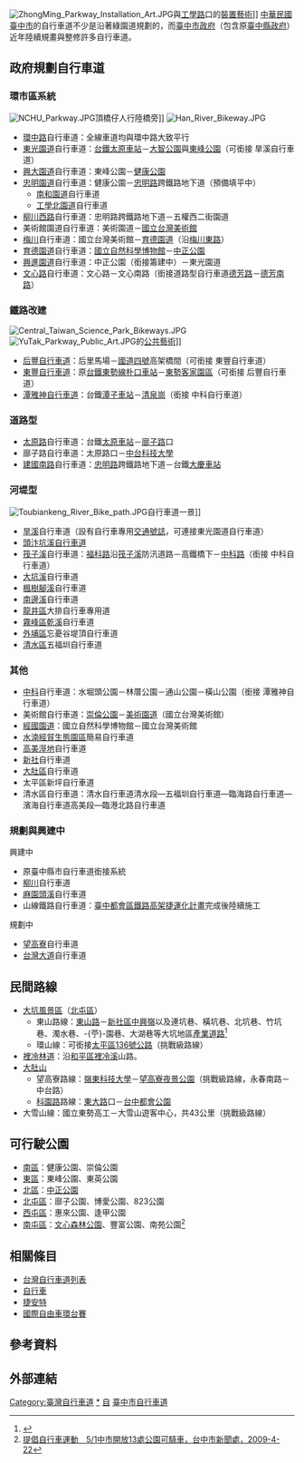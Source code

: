 [[File:ZhongMing_Parkway_Installation_Art.JPG|thumb]]與[[工學路|工學路]]口的[[裝置藝術|裝置藝術]]]]
[[中華民國|中華民國]][[臺中市|臺中市]]的自行車道不少是沿著綠園道規劃的，而[[臺中市政府|臺中市政府]]（包含原[[臺中縣政府|臺中縣政府]]）近年陸續規畫與整修許多自行車道。

== 政府規劃自行車道 ==
=== 環市區系統 ===
[[File:NCHU_Parkway.JPG|thumb]]頂橋仔人行陸橋旁]]
[[File:Han_River_Bikeway.JPG|thumb]]
*[[環中路|環中路]]自行車道：全線車道均與環中路大致平行
*[[東光園道|東光園道]]自行車道：[[台鐵|台鐵]][[太原車站_(臺灣)|太原車站]]－[[大智公園|大智公園]]與[[東峰公園|東峰公園]]（可銜接 旱溪自行車道）
*[[興大園道|興大園道]]自行車道：東峰公園－[[健康公園|健康公園]]
*[[忠明園道|忠明園道]]自行車道：健康公園－[[忠明路|忠明路]]跨鐵路地下道（預備填平中）
**[[南和園道|南和園道]]自行車道
**[[工學北園道|工學北園道]]自行車道
*[[柳川西路|柳川西路]]自行車道：忠明路跨鐵路地下道－五權西二街園道
*美術館園道自行車道：美術園道－[[國立台灣美術館|國立台灣美術館]]
*[[梅川|梅川]]自行車道：國立台灣美術館－[[育德園道|育德園道]]（沿[[梅川東路|梅川東路]]）
*[[育德園道|育德園道]]自行車道：[[國立自然科學博物館|國立自然科學博物館]]－[[中正公園_(北區)|中正公園]]
*[[興進園道|興進園道]]自行車道：中正公園（銜接籌建中）－東光園道
*[[文心路|文心路]]自行車道：文心路－文心南路（銜接道路型自行車道[[德芳路|德芳路]]－[[德芳南路|德芳南路]]）

=== 鐵路改建 ===
[[File:Central_Taiwan_Science_Park_Bikeways.JPG|thumb]]
[[File:YuTak_Parkway_Public_Art.JPG|thumb]]的[[公共藝術|公共藝術]]]]
*[[后豐自行車道|后豐自行車道]]：后里馬場－[[國道四號_(中華民國)|國道四號]]高架橋間（可銜接 東豐自行車道）
*[[東豐自行車道|東豐自行車道]]：原[[台鐵|台鐵]][[東勢線|東勢線]][[朴口車站|朴口車站]]－[[東勢車站|東勢客家園區]]（可銜接 后豐自行車道）
*[[潭雅神自行車道|潭雅神自行車道]]：台鐵[[潭子車站|潭子車站]]－[[清泉岡車站|清泉崗]]（銜接 中科自行車道）

=== 道路型 ===
*[[太原路|太原路]]自行車道：台鐵[[太原車站_(臺灣)|太原車站]]－[[廍子路|廍子路]]口
*廍子路自行車道：太原路口－[[中台科技大學|中台科技大學]]
*[[建國南路_(台中)|建國南路]]自行車道：[[忠明路|忠明路]]跨鐵路地下道－台鐵[[大慶車站|大慶車站]]

=== 河堤型 ===
[[File:Toubiankeng_River_Bike_path.JPG|thumb]]自行車道一景]]
*[[旱溪|旱溪]]自行車道（設有自行車專用[[交通號誌|交通號誌]]，可連接東光園道自行車道）
*[[頭汴坑溪自行車道|頭汴坑溪自行車道]]
*[[筏子溪|筏子溪]]自行車道：[[福科路|福科路]]沿[[筏子溪|筏子溪]]防汛道路－高鐵橋下－[[中科路|中科路]]（銜接 中科自行車道）
*[[大坑溪|大坑溪]]自行車道
*[[楓樹腳溪|楓樹腳溪]]自行車道
*[[南邊溪|南邊溪]]自行車道
*[[龍井區|龍井區]]大排自行車專用道
*[[霧峰區|霧峰區]][[乾溪|乾溪]]自行車道
*[[外埔區|外埔區]]忘憂谷堤頂自行車道
*[[清水區_(台灣)|清水區]]五福圳自行車道

=== 其他 ===
*[[中科|中科]]自行車道：水堀頭公園－林厝公園－通山公園－橫山公園（銜接 潭雅神自行車道）
*美術館自行車道：[[崇倫公園|崇倫公園]]－[[美術園道|美術園道]]（國立台灣美術館）
*[[經國園道|經國園道]]：國立自然科學博物館－國立台灣美術館
*[[水湳經貿生態園區|水湳經貿生態園區]]簡易自行車道
*[[高美溼地|高美溼地]]自行車道
*[[新社區|新社]]自行車道
*[[大肚區|大肚區]]自行車道
*太平區新坪自行車道
*清水區自行車道：清水自行車道清水段—五福圳自行車道—臨海路自行車道—濱海自行車道高美段—臨港北路自行車道

=== 規劃與興建中 ===
;興建中
*原臺中縣市自行車道銜接系統
*[[柳川|柳川]]自行車道
*[[麻園頭溪|麻園頭溪]]自行車道
*山線鐵路自行車道：[[臺中都會區鐵路高架捷運化計畫|臺中都會區鐵路高架捷運化計畫]]完成後陸續施工
;規劃中
*[[望高寮_(臺中市)|望高寮]]自行車道
*[[台灣大道|台灣大道]]自行車道

== 民間路線 ==
*[[大坑風景區|大坑風景區]]（[[北屯區|北屯區]]）
**東山路線：[[東山路_(台中市)|東山路]]－[[新社區|新社區]][[中興嶺|中興嶺]]以及連坑巷、橫坑巷、北坑巷、竹坑巷、濁水巷、-{苧}-園巷、大湖巷等大坑地區[[產業道路|產業道路]]<ref>{{Cite web |url=http://udn.com/NEWS/DOMESTIC/DOM4/5830932.shtml |title=李東憲，台中東山派出所 設鐵馬驛站，聯合報 B2版-大台中綜合新聞，2010年9月6日 |accessdate=2010年9月6日 |archive-date=2010年9月7日 |archive-url=https://web.archive.org/web/20100907013855/http://udn.com/NEWS/DOMESTIC/DOM4/5830932.shtml |dead-url=no }}</ref>
**環山線：可銜接[[太平區_(臺中市)|太平區]][[縣道136號|136號公路]]（挑戰級路線）
*[[裡冷林道|裡冷林道]]：沿[[和平區_(臺中市)|和平區]][[裡冷溪|裡冷溪]]山路。
*[[大肚山|大肚山]]
**望高寮路線：[[嶺東科技大學|嶺東科技大學]]－[[望高寮夜景公園|望高寮夜景公園]]（挑戰級路線，永春南路－中台路）
**[[科園路|科園路]]路線：[[東大路_(台中市)|東大路]]口－[[台中都會公園|台中都會公園]]
*大雪山線：國立東勢高工－大雪山遊客中心，共43公里（挑戰級路線）

== 可行駛公園 ==
*[[南區_(台中市)|南區]]：健康公園、崇倫公園
*[[東區_(台中市)|東區]]：東峰公園、東英公園
*[[北區_(台中市)|北區]]：[[中正公園_(北區)|中正公園]]
*[[北屯區|北屯區]]：廍子公園、博愛公園、823公園
*[[西屯區|西屯區]]：惠來公園、逢甲公園
*[[南屯區|南屯區]]：[[文心森林公園|文心森林公園]]、豐富公園、南苑公園<ref>[http://www.tccg.gov.tw/sys/msg_control?mode=viewnews&ts=49eecd52:68b0&theme=tccg&layout= 提倡自行車運動　5/1中市開放13處公園可騎車，台中市新聞處，2009-4-22]{{dead link|date=2018年4月 |bot=InternetArchiveBot |fix-attempted=yes }}</ref>

== 相關條目 ==
*[[台灣自行車道列表|台灣自行車道列表]]
*[[自行車|自行車]]
*[[捷安特|捷安特]]
*[[國際自由車環台賽|國際自由車環台賽]]

== 參考資料 ==
{{reflist}}

== 外部連結 ==


[[Category:臺灣自行車道|Category:臺灣自行車道]]
[[Category:台中市旅遊景點|*]]
[[Category:台灣交通列表|自]]
[[Category:臺中市自行車道|]]